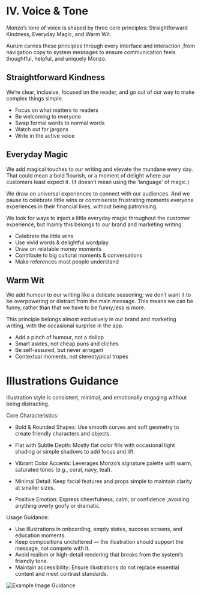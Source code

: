 
<Meta title="Documentation/Voice & Tone" />

# IV. Voice & Tone

Monzo’s tone of voice is shaped by three core principles: Straightforward Kindness, Everyday Magic, and Warm Wit. 

Aurum carries these principles through every interface and interaction ,from navigation copy to system messages to ensure communication feels thoughtful, helpful, and uniquely Monzo.

## Straightforward Kindness

We’re clear, inclusive, focused on the reader, and go out of our way to make complex things simple.

- Focus on what matters to readers 
- Be welcoming to everyone 
- Swap formal words to normal words
- Watch out for jargons 
- Write in the active voice

## Everyday Magic

We add magical touches to our writing and elevate the mundane every day. That could mean a bold flourish, or a moment of delight where our customers least expect it. (It doesn’t mean using the ‘language’ of magic.)

We draw on universal experiences to connect with our audiences. And we pause to celebrate little wins or commiserate frustrating moments everyone experiences in their financial lives, without being patronising.

We look for ways to inject a little everyday magic throughout the customer experience, but mainly this belongs to our brand and marketing writing.

- Celebrate the little wins 
- Use vivid words & delightful wordplay
- Draw on relatable money moments 
- Contribute to big cultural moments & conversations
- Make references most people understand

## Warm Wit

We add humour to our writing like a delicate seasoning; we don’t want it to be overpowering or distract from the main message. This means we can be funny, rather than that we have to be funny,less is more.

This principle belongs almost exclusively in our brand and marketing writing, with the occasional surprise in the app.

- Add a pinch of humour, not a dollop
- Smart asides, not cheap puns and cliches
- Be self-assured, but never arrogant
- Contextual moments, not stereotypical tropes



# Illustrations Guidance

Illustration style is consistent, minimal, and emotionally engaging without being distracting.

Core Characteristics:

- Bold & Rounded Shapes: Use smooth curves and soft geometry to create friendly characters and objects.

- Flat with Subtle Depth: Mostly flat color fills with occasional light shading or simple shadows to add focus and lift.

- Vibrant Color Accents: Leverages Monzo’s signature palette with warm, saturated tones (e.g., coral, navy, teal).

- Minimal Detail: Keep facial features and props simple to maintain clarity at smaller sizes.

- Positive Emotion: Express cheerfulness, calm, or confidence ,avoiding anything overly goofy or dramatic.


Usage Guidance:
- Use illustrations in onboarding, empty states, success screens, and education moments.
- Keep compositions uncluttered — the illustration should support the message, not compete with it.
- Avoid realism or high-detail rendering that breaks from the system’s friendly tone.
- Maintain accessibility: Ensure illustrations do not replace essential content and meet contrast standards.


![Example Image Guidance](/images/example-image-guidance.png)